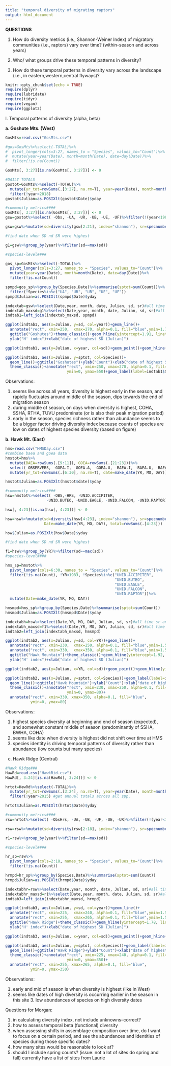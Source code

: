 ```yaml
---
title: "temporal diversity of migrating raptors"
output: html_document
---  
```


**QUESTIONS**  

1. How do diversity metrics (i.e., Shannon-Weiner Index) of migratory communities (i.e., raptors) vary over time? (within-season and across years)  

2. Who/ what groups drive these temporal patterns in diversity?  

3. How do these temporal patterns in diversity vary across the landscape (i.e., in eastern,western,central flyways)?  

```r
knitr::opts_chunk$set(echo = TRUE)
require(dplyr)
require(lubridate)
require(tidyr)
require(vegan)
require(ggplot2)
```  

I. Temporal patterns of diversity (alpha, beta)  

**a. Goshute Mts. (West)**    
```r
GosMts=read.csv("GosMts.csv")

#gos=GosMts%>%select(-TOTAL)%>%
#  pivot_longer(cols=3:27, names_to = "Species", values_to="Count")%>%
#  mutate(year=year(Date), month=month(Date), date=day(Date))%>%
#  filter(!is.na(Count))

GosMts[, 3:27][is.na(GosMts[, 3:27])] <- 0

#DAILY TOTALS
gostot=GosMts%>%select(-TOTAL)%>%
  mutate(yr_tot=rowSums(.[3:27], na.rm=T), year=year(Date), month=month(Date), date=day(Date))%>%
  filter(!year>2018)
gostot$Julian=as.POSIXlt(gostot$Date)$yday 
```

```r
#community metrics####
GosMts[, 3:27][is.na(GosMts[, 3:27])] <- 0
gsw=gostot%>%select( -Obs, -UA, -UR, -UB, -UE, -UF)%>%filter(!(year<1983))

gsw=gsw%>%mutate(sd=diversity(gsw[2:21], index="shannon"), sr=specnumber(gsw[2:21]))

#find date when SD nd SR were highest

g1=gsw%>%group_by(year)%>%filter(sd==max(sd))

#species-level####

gos_sp=GosMts%>%select(-TOTAL)%>%
  pivot_longer(cols=3:27, names_to = "Species", values_to="Count")%>%
  mutate(year=year(Date), month=month(Date), date=day(Date))%>%
  filter(!is.na(Count))

spmpd=gos_sp%>%group_by(Species,Date)%>%summarise(sptot=sum(Count))%>%
  filter(!Species%in%c("UA", "UR", "UB", "UE", "UF"))
spmpd$Julian=as.POSIXlt(spmpd$Date)$yday 

indextab=gsw%>%select(Date,year, month, date, Julian, sd, sr)#all time sr and sd
indextab_maxsd=g1%>%select(Date,year, month, date, Julian, sd, sr)#all time sr and sd
indtab1=left_join(indextab_maxsd, spmpd)
```  

```r
ggplot(indtab1, aes(x=Julian, y=sd, col=year))+geom_line()+
  annotate("rect", xmin=250,  xmax=270, alpha=0.1, fill="blue",ymin=1.75, ymax=2.2)+
  ggtitle("Goshutes")+theme_classic()+geom_hline(yintercept=1.91, linetype=2)+
  ylab("H' index")+xlab("date of highest SD (Julian)")

ggplot(indtab1, aes(y=Julian, x=year, col=sd))+geom_point()+geom_hline(yintercept=257, linetype=2)+theme_classic()

ggplot(indtab1, aes(x=Julian, y=sptot, col=Species))+
  geom_line()+ggtitle("Goshutes")+ylab("Count")+xlab("date of highest SD (Julian)")+
  theme_classic()+annotate("rect", xmin=250, xmax=270, alpha=0.1, fill="blue", 
                           ymin=0, ymax=550)+geom_label(label=indtab1$Species)

```  

Observations:  

1. seems like across all years, diversity is highest early in the season, and rapidly fluctuates around middle of the season, dips towards the end of migration season  
2. during middle of season, on days when diversity is highest, COHA, SSHA, RTHA, TUVU predominate (or is also their peak migration period)  
3. early in the season, species richness rather than abundance seems to be a bigger factor driving diversity index because counts of species are low on dates of highest species diversity (based on figure)  

**b. Hawk Mt. (East)**  

```r
hms=read.csv("HMSDay.csv")
#combine baea and goea data
hmstot=hms%>%
  mutate(BAEA=rowSums(.[9:11]), GOEA=rowSums(.[21:23]))%>%
  select(-OBSERVERS, -GOEA.I, -GOEA.A, -GOEA.U, -BAEA.I, -BAEA.U, -BAEA.A, -RAPTORS)%>%
  mutate(yr_tot=rowSums(.[6:30], na.rm=T), date=make_date(YR, MO, DAY))

hmstot$Julian=as.POSIXlt(hmstot$date)$yday 
```  

```r
#community metrics####
hsw=hmstot%>%select( -OBS,-HRS, -UNID.ACCIPITER,
                  -UNID.BUTEO, -UNID.EAGLE, -UNID.FALCON, -UNID.RAPTOR)%>%filter(!(YR<1983))

hsw[, 4:23][is.na(hsw[, 4:23])] <- 0

hsw=hsw%>%mutate(sd=diversity(hsw[4:23], index="shannon"), sr=specnumber(hsw[4:23]), 
                 Date=make_date(YR, MO, DAY), total=rowSums(.[4:23]))

hsw$Julian=as.POSIXlt(hsw$Date)$yday 

#find date when SD nd SR were highest

f1=hsw%>%group_by(YR)%>%filter(sd==max(sd))
#species-level####

hms_sp=hmstot%>%
  pivot_longer(cols=6:30, names_to = "Species", values_to="Count")%>%
  filter(!is.na(Count), !YR<1983, !Species%in%c("UNID.ACCIPITER",
                                                "UNID.BUTEO", 
                                                "UNID.EAGLE",
                                                "UNID.FALCON",
                                                "UNID.RAPTOR"))%>%
  mutate(Date=make_date(YR, MO, DAY))

hmsmpd=hms_sp%>%group_by(Species,Date)%>%summarise(sptot=sum(Count))
hmsmpd$Julian=as.POSIXlt(hmsmpd$Date)$yday 

indextabh=hsw%>%select(Date,YR, MO, DAY, Julian, sd, sr)#all time sr and sd
indextabh_maxsd=f1%>%select(Date,YR, MO, DAY, Julian, sd, sr)#all time sr and sd
indtab2=left_join(indextabh_maxsd, hmsmpd)
```  

```r
ggplot(indtab2, aes(x=Julian, y=sd, col=YR))+geom_line()+
  annotate("rect", xmin=230,  xmax=250, alpha=0.1, fill="blue",ymin=1.55, ymax=2.2)+
  annotate("rect", xmin=330,  xmax=350, alpha=0.1, fill="blue",ymin=1.55, ymax=2.2)+
  ggtitle("Hawk Mountain")+theme_classic()+geom_hline(yintercept=1.92, linetype=2)+
  ylab("H' index")+xlab("date of highest SD (Julian)")

ggplot(indtab2, aes(y=Julian, x=YR, col=sd))+geom_point()+geom_hline(yintercept=242.5, linetype=2)+xlab("year")+theme_classic()

ggplot(indtab2, aes(x=Julian, y=sptot, col=Species))+geom_label(label=indtab2$Species)+
  geom_line()+ggtitle("Hawk Mountain")+ylab("Count")+xlab("date of highest SD (Julian)")+
  theme_classic()+annotate("rect", xmin=230, xmax=250, alpha=0.1, fill="blue", 
                           ymin=0, ymax=80)+
  annotate("rect", xmin=330, xmax=350, alpha=0.1, fill="blue", 
           ymin=0, ymax=80)
```    

Observations:  

1. highest species diversity at beginning and end of season (expected), and somewhat constant middle of season (predominantly of SSHA, BWHA, COHA)  
2. seems like date when diversity is highest did not shift over time at HMS  
3. species identity is driving temporal patterns of diversity rather than abundance (low counts but many species)  

c. Hawk Ridge (Central)  

```r
#Hawk Ridge###
HawRd=read.csv("HawkRid.csv")
HawRd[, 3:24][is.na(HawRd[, 3:24])] <- 0

hrtot=HawRd%>%select(-TOTAL)%>%
  mutate(yr_tot=rowSums(.[3:24], na.rm=T), year=year(Date), month=month(Date), date=day(Date))%>%
  filter(!year>2015) #get annual totals across all spp.

hrtot$Julian=as.POSIXlt(hrtot$Date)$yday 
```  

```r
#community metrics####
rsw=hrtot%>%select( -ObsHrs, -UA, -UB, -UF, -UE, -UR)%>%filter(!(year<1983))

rsw=rsw%>%mutate(sd=diversity(rsw[2:18], index="shannon"), sr=specnumber(rsw[2:18]))

r1=rsw%>%group_by(year)%>%filter(sd==max(sd))

#species-level####

hr_sp=rsw%>%
  pivot_longer(cols=2:18, names_to = "Species", values_to="Count")%>%
  filter(!is.na(Count))

hrmpd=hr_sp%>%group_by(Species,Date)%>%summarise(sptot=sum(Count))
hrmpd$Julian=as.POSIXlt(hrmpd$Date)$yday 

indextabhr=rsw%>%select(Date,year, month, date, Julian, sd, sr)#all time sr and sd
indextabhr_maxsd=r1%>%select(Date,year, month, date, Julian, sd, sr)#all time sr and sd
indtab3=left_join(indextabhr_maxsd, hrmpd)
```  

```r
ggplot(indtab3, aes(x=Julian, y=sd, col=year))+geom_line()+
  annotate("rect", xmin=225,  xmax=240, alpha=0.1, fill="blue",ymin=1.55, ymax=2.1)+
  annotate("rect", xmin=255,  xmax=265, alpha=0.1, fill="blue",ymin=1.55, ymax=2.1)+
  ggtitle("Hawk Ridge")+theme_classic()+geom_hline(yintercept=1.78, linetype=2)+
  ylab("H' index")+xlab("date of highest SD (Julian)")

ggplot(indtab3, aes(y=Julian, x=year, col=sd))+geom_point()+geom_hline(yintercept=241, linetype=2)+xlab("year")+theme_classic()

ggplot(indtab3, aes(x=Julian, y=sptot, col=Species))+geom_label(label=indtab3$Species)+
  geom_line()+ggtitle("Hawk Ridge")+ylab("Count")+xlab("date of highest SD (Julian)")+
  theme_classic()+annotate("rect", xmin=225, xmax=240, alpha=0.1, fill="blue", 
                           ymin=0, ymax=350)+
  annotate("rect", xmin=255, xmax=265, alpha=0.1, fill="blue", 
           ymin=0, ymax=350)
```  

Observations:  

1. early and mid of season is when diversity is highest (like in West)  
2. seems like dates of high diversity is occurring earlier in the season in this site 3.  low abundances of species on high diversity dates  

Questions for Morgan:  

1. in calculating diversity index, not include unknowns--correct?  
2. how to assess temporal beta (functional) diversity  
3. when assessing shifts in assemblage composition over time, do I want to focus on a certain period, and see the abundances and identities of species during those specific dates?  
4. how many sites would be reasonable to look at?  
5. should I include spring counts? (issue: not a lot of sites do spring and fall) currently have a list of sites from Laurie  




